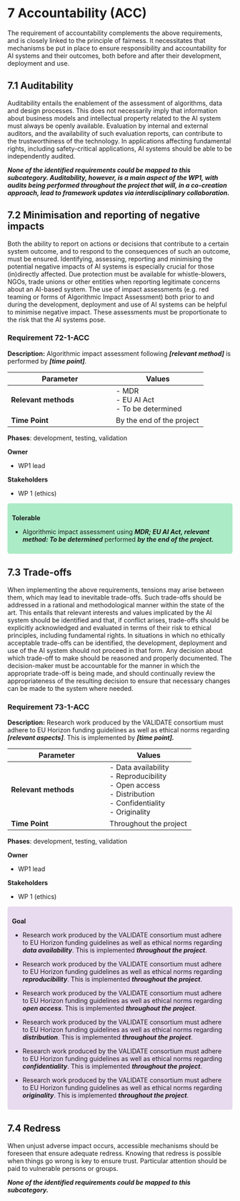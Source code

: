 # 7 Accountability (ACC)

The requirement of accountability complements the above requirements, and is closely linked to the principle of fairness. It necessitates that mechanisms be put in place to ensure responsibility and accountability for AI systems and their outcomes, both before and after their development, deployment and use.

## 7.1 Auditability

Auditability entails the enablement of the assessment of algorithms, data and design processes. This does not necessarily imply that information about business models and intellectual property related to the AI system must always be openly available. Evaluation by internal and external auditors, and the availability of such evaluation reports, can contribute to the trustworthiness of the technology. In applications affecting fundamental rights, including safety-critical applications, AI systems should be able to be independently audited.

***None of the identified requirements could be mapped to this subcategory. Auditability, however, is a main aspect of the WP1, with audits being performed throughout the project that will, in a co-creation approach, lead to framework updates via interdisciplinary collaboration.***

## 7.2 Minimisation and reporting of negative impacts

Both the ability to report on actions or decisions that contribute to a certain system outcome, and to respond to the consequences of such an outcome, must be ensured. Identifying, assessing, reporting and minimising the potential negative impacts of AI systems is especially crucial for those (in)directly affected. Due protection must be available for whistle-blowers, NGOs, trade unions or other entities when reporting legitimate concerns about an AI-based system. The use of impact assessments (e.g. red teaming or forms of Algorithmic Impact Assessment) both prior to and during the development, deployment and use of AI systems can be helpful to minimise negative impact. These assessments must be proportionate to the risk that the AI systems pose.

### Requirement 72-1-ACC {#72-1-acc}

**Description:** Algorithmic impact assessment following ***\[relevant method\]*** is performed by ***\[time point\]***.

| **Parameter**                                  | **Values**                              |
|------------------------------------------------|-----------------------------------------|
| **Relevant methods**                            | - MDR<br>- EU AI Act<br>- To be determined|
| **Time Point**                                 | By the end of the project|


**Phases**: development, testing, validation

**Owner**

- WP1 lead

**Stakeholders**

- WP 1 (ethics)

<div style="background-color:#abebc6; padding:10px; border-radius:5px;">

**Tolerable**

- Algorithmic impact assessment using ***MDR; EU AI Act, relevant method: To be determined*** performed ***by the end of the project.***

</div>

## 7.3 Trade-offs

When implementing the above requirements, tensions may arise between them, which may lead to inevitable trade-offs. Such trade-offs should be addressed in a rational and methodological manner within the state of the art. This entails that relevant interests and values implicated by the AI system should be identified and that, if conflict arises, trade-offs should be explicitly acknowledged and evaluated in terms of their risk to ethical principles, including fundamental rights. In situations in which no ethically acceptable trade-offs can be identified, the development, deployment and use of the AI system should not proceed in that form. Any decision about which trade-off to make should be reasoned and properly documented. The decision-maker must be accountable for the manner in which the appropriate trade-off is being made, and should continually review the appropriateness of the resulting decision to ensure that necessary changes can be made to the system where needed.

### Requirement 73-1-ACC {#73-1-acc}

**Description:** Research work produced by the VALIDATE consortium must adhere to EU Horizon funding guidelines as well as ethical norms regarding ***\[relevant aspects\]***. This is implemented by ***\[time point\].***

| **Parameter**                                  | **Values**                              |
|------------------------------------------------|-----------------------------------------|
| **Relevant methods**                            | - Data availability<br>- Reproducibility<br>- Open access<br>- Distribution<br>- Confidentiality<br>- Originality|
| **Time Point**                                 | Throughout the project|


**Phases**: development, testing, validation

**Owner**

- WP1 lead

**Stakeholders**

- WP 1 (ethics)

<div style="background-color: #e8daef; padding:10px; border-radius:5px;">

**Goal**

- Research work produced by the VALIDATE consortium must adhere to EU Horizon funding guidelines as well as ethical norms regarding ***data availability***. This is implemented ***throughout the project***.

- Research work produced by the VALIDATE consortium must adhere to EU Horizon funding guidelines as well as ethical norms regarding ***reproducibility***. This is implemented ***throughout the project***.

- Research work produced by the VALIDATE consortium must adhere to EU Horizon funding guidelines as well as ethical norms regarding ***open access***. This is implemented ***throughout the project***.

- Research work produced by the VALIDATE consortium must adhere to EU Horizon funding guidelines as well as ethical norms regarding ***distribution***. This is implemented ***throughout the project***.

- Research work produced by the VALIDATE consortium must adhere to EU Horizon funding guidelines as well as ethical norms regarding ***confidentiality***. This is implemented ***throughout the project***.

- Research work produced by the VALIDATE consortium must adhere to EU Horizon funding guidelines as well as ethical norms regarding ***originality***. This is implemented ***throughout the project***.

</div>

## 7.4 Redress

When unjust adverse impact occurs, accessible mechanisms should be foreseen that ensure adequate redress. Knowing that redress is possible when things go wrong is key to ensure trust. Particular attention should be paid to vulnerable persons or groups.

***None of the identified requirements could be mapped to this subcategory.***
